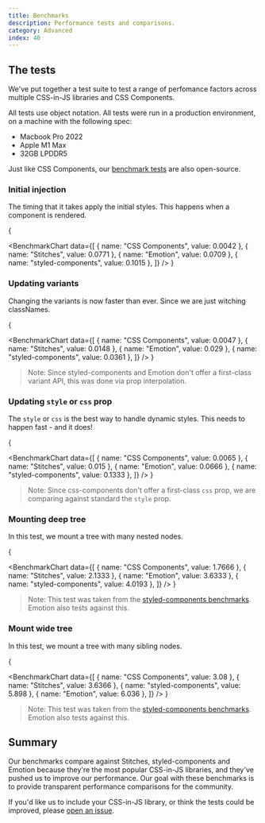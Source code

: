 ```yaml
---
title: Benchmarks
description: Performance tests and comparisons.
category: Advanced
index: 40
---
```


## The tests

We've put together a test suite to test a range of perfomance factors across multiple CSS-in-JS libraries and CSS Components.

All tests use object notation. All tests were run in a production environment, on a machine with the following spec:

- Macbook Pro 2022
- Apple M1 Max
- 32GB LPDDR5

Just like CSS Components, our [benchmark tests](https://github.com/phntms/css-components-bench) are also open-source.

### Initial injection

The timing that it takes apply the initial styles. This happens when a component is rendered.

{

<BenchmarkChart
  data={[
    { name: "CSS Components", value: 0.0042 },
    { name: "Stitches", value: 0.0771 },
    { name: "Emotion", value: 0.0709 },
    { name: "styled-components", value: 0.1015 },
  ]}
/>
}

### Updating variants

Changing the variants is now faster than ever. Since we are just witching classNames.

{

<BenchmarkChart
  data={[
    { name: "CSS Components", value: 0.0047 },
    { name: "Stitches", value: 0.0148 },
    { name: "Emotion", value: 0.029 },
    { name: "styled-components", value: 0.0361 },
  ]}
/>
}

> Note: Since styled-components and Emotion don't offer a first-class variant API, this was done via prop interpolation.

### Updating `style` or `css` prop

The `style` or `css` is the best way to handle dynamic styles. This needs to happen fast - and it does!

{

<BenchmarkChart
  data={[
    { name: "CSS Components", value: 0.0065 },
    { name: "Stitches", value: 0.015 },
    { name: "Emotion", value: 0.0666 },
    { name: "styled-components", value: 0.1333 },
  ]}
/>
}

> Note: Since css-components don't offer a first-class `css` prop, we are comparing against standard the `style` prop.

### Mounting deep tree

In this test, we mount a tree with many nested nodes.

{

<BenchmarkChart
  data={[
    { name: "CSS Components", value: 1.7666 },
    { name: "Stitches", value: 2.1333 },
    { name: "Emotion", value: 3.6333 },
    { name: "styled-components", value: 4.0193 },
  ]}
/>
}

> Note: This test was taken from the [styled-components benchmarks](https://github.com/styled-components/styled-components/tree/main/packages/benchmarks). Emotion also tests against this.

### Mount wide tree

In this test, we mount a tree with many sibling nodes.

{

<BenchmarkChart
  data={[
    { name: "CSS Components", value: 3.08 },
    { name: "Stitches", value: 3.6366 },
    { name: "styled-components", value: 5.898 },
    { name: "Emotion", value: 6.036 },
  ]}
/>
}

> Note: This test was taken from the [styled-components benchmarks](https://github.com/styled-components/styled-components/tree/main/packages/benchmarks). Emotion also tests against this.

## Summary

Our benchmarks compare against Stitches, styled-components and Emotion because they're the most popular CSS-in-JS libraries, and they've pushed us to improve our performance. Our goal with these benchmarks is to provide transparent performance comparisons for the community.

If you'd like us to include your CSS-in-JS library, or think the tests could be improved, please [open an issue](https://github.com/phntms/css-components-bench).
